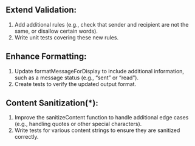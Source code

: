 ## Extend Validation:

1. Add additional rules (e.g., check that sender and recipient are not the same, or disallow certain words).
2. Write unit tests covering these new rules.

## Enhance Formatting:

1. Update formatMessageForDisplay to include additional information, such as a message status (e.g., “sent” or “read”).
2. Create tests to verify the updated output format.

## Content Sanitization(*):

1. Improve the sanitizeContent function to handle additional edge cases (e.g., handling quotes or other special characters).
2. Write tests for various content strings to ensure they are sanitized correctly.
